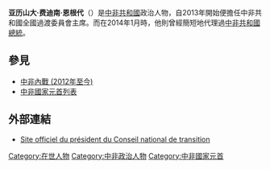 {{Infobox officeholder
|name        = 亚历山大·费迪南·恩根代
|image       = Alexandre Ferdinand Nguendet VOA.jpg
|office      = 過渡政府[[中非國家元首列表|中非共和国总统]]<br>{{small|代理}}
|term_start  = 2014年1月10日
|term_end    = 2014年1月23日
|predecessor = [[米歇尔·乔托迪亚|米歇尔·乔托迪亚]]
|successor   = [[凯瑟琳·桑巴-潘扎|凯瑟琳·桑巴-潘扎]] {{small|(Acting)}}
|birth_date  = 
|birth_place = 
|death_date  = 
|death_place = 
|party       = [[Central_African_Democratic_Rally|Central African Democratic Rally]] {{small|(Before 2013)}}<br>[[Rally_for_the_Republic_(Central_African_Republic)|Rally for the Republic]] {{small|(2013–present)}}
}}

'''亚历山大·费迪南·恩根代'''（{{Lang-en|'''Alexandre-Ferdinand Nguendet'''}}）是[[中非共和國|中非共和國]]政治人物，自2013年開始便擔任中非共和國全國過渡委員會主席。而在2014年1月時，他則曾經簡短地代理過[[中非國家元首列表|中非共和國總統]]。

== 參見 ==
* [[中非內戰_(2012年至今)|中非內戰 (2012年至今)]]
* [[中非國家元首列表|中非國家元首列表]]

== 外部連結 ==
*[https://web.archive.org/web/20130619222825/http://www.alexandrenguendet.com/ Site officiel du président du Conseil national de transition]

{{中非国家元首}}

[[Category:在世人物|Category:在世人物]]
[[Category:中非政治人物|Category:中非政治人物]]
[[Category:中非國家元首|Category:中非國家元首]]